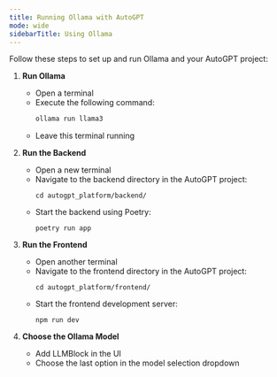 ```yaml
---
title: Running Ollama with AutoGPT
mode: wide
sidebarTitle: Using Ollama
---
```


Follow these steps to set up and run Ollama and your AutoGPT project:

1. **Run Ollama**
   - Open a terminal
   - Execute the following command:
     ```bash
     ollama run llama3
     ```
   - Leave this terminal running

2. **Run the Backend**
   - Open a new terminal
   - Navigate to the backend directory in the AutoGPT project:
     ```
     cd autogpt_platform/backend/
     ```
   - Start the backend using Poetry:
     ```
     poetry run app
     ```

3. **Run the Frontend**
   - Open another terminal
   - Navigate to the frontend directory in the AutoGPT project:
     ```
     cd autogpt_platform/frontend/
     ```
   - Start the frontend development server:
     ```
     npm run dev
     ```

4. **Choose the Ollama Model**
   - Add LLMBlock in the UI
   -  Choose the last option in the model selection dropdown

